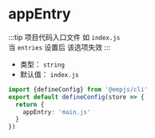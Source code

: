 # appEntry
:::tip
项目代码入口文件 如 `index.js`  
当 `entries` 设置后 该选项失效
:::
+ 类型： `string`
+ 默认值： `index.js`

```ts title="emp-config.js"
import {defineConfig} from '@empjs/cli'
export default defineConfig(store => {
  return {
    appEntry: 'main.js'
  }
})
```